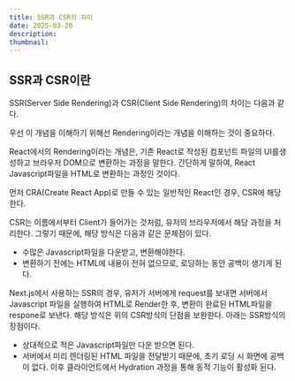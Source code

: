 ```yaml
---
title: SSR과 CSR의 차이
date: 2025-03-20
description:
thumbnail:
---
```


## SSR과 CSR이란

SSR(Server Side Rendering)과 CSR(Client Side Rendering)의 차이는 다음과 같다.

우선 이 개념을 이해하기 위해선 Rendering이라는 개념을 이해하는 것이 중요하다.

React에서의 Rendering이라는 개념은, 기존 React로 작성된 컴포넌트 파일의 UI를생성하고 브라우저 DOM으로 변환하는 과정을 말한다. 간단하게 말하여, React Javascript파일을 HTML로 변환하는 과정인 것이다.

먼저 CRA(Create React App)로 만들 수 있는 일반적인 React인 경우, CSR에 해당한다.

CSR는 이름에서부터 Client가 들어가는 것처럼, 유저의 브라우저에서 해당 과정을 처리한다. 그렇기 때문에, 해당 방식은 다음과 같은 문제점이 있다.

-   수많은 Javascript파일을 다운받고, 변환해야한다.
-   변환하기 전에는 HTML에 내용이 전혀 없으므로, 로딩하는 동안 공백이 생기게 된다.

Next.js에서 사용하는 SSR의 경우, 유저가 서버에게 request를 보내면 서버에서 Javascript 파일을 실행하여 HTML로 Render한 후, 변환이 완료된 HTML파일을 respone로 보낸다. 해당 방식은 위의 CSR방식의 단점을 보완한다. 아래는 SSR방식의 장점이다.

-   상대적으로 적은 Javascript파일만 다운 받으면 된다.
-   서버에서 미리 렌더링된 HTML 파일을 전달받기 때문에, 초기 로딩 시 화면에 공백이 없다. 이후 클라이언트에서 Hydration 과정을 통해 동적 기능이 활성화 된다.
